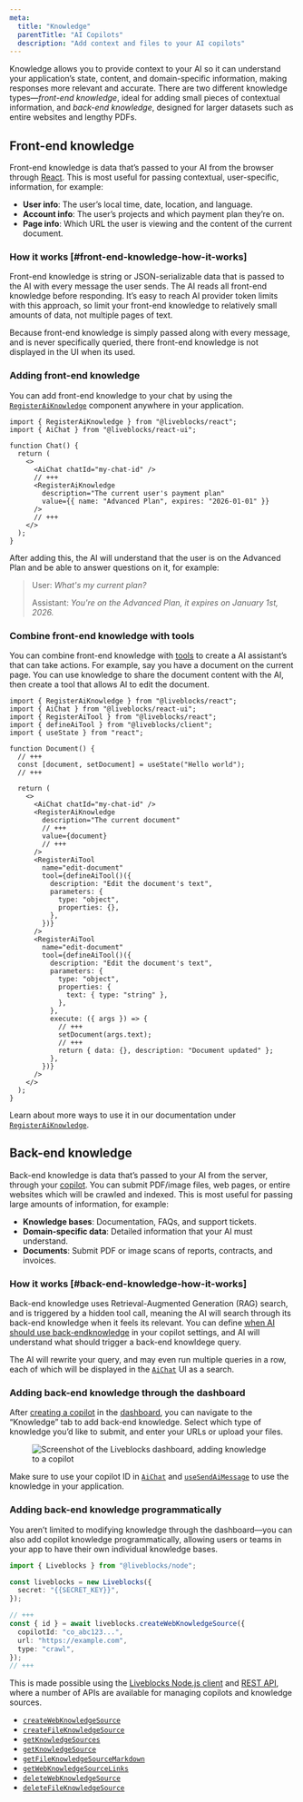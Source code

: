 ```yaml
---
meta:
  title: "Knowledge"
  parentTitle: "AI Copilots"
  description: "Add context and files to your AI copilots"
---
```


Knowledge allows you to provide context to your AI so it can understand your
application’s state, content, and domain-specific information, making responses
more relevant and accurate. There are two different knowledge types—_front-end
knowledge_, ideal for adding small pieces of contextual information, and
_back-end knowledge_, designed for larger datasets such as entire websites and
lengthy PDFs.

## Front-end knowledge

Front-end knowledge is data that’s passed to your AI from the browser through
[React](/docs/api-reference/liveblocks-react#RegisterAiKnowledge). This is most
useful for passing contextual, user-specific, information, for example:

- **User info**: The user’s local time, date, location, and language.
- **Account info**: The user’s projects and which payment plan they’re on.
- **Page info**: Which URL the user is viewing and the content of the current
  document.

### How it works [#front-end-knowledge-how-it-works]

Front-end knowledge is string or JSON-serializable data that is passed to the AI
with every message the user sends. The AI reads all front-end knowledge before
responding. It’s easy to reach AI provider token limits with this approach, so
limit your front-end knowledge to relatively small amounts of data, not multiple
pages of text.

Because front-end knowledge is simply passed along with every message, and is
never specifically queried, there front-end knowledge is not displayed in the UI
when its used.

### Adding front-end knowledge

You can add front-end knowledge to your chat by using the
[`RegisterAiKnowledge`](/docs/api-reference/liveblocks-react#RegisterAiKnowledge)
component anywhere in your application.

```tsx
import { RegisterAiKnowledge } from "@liveblocks/react";
import { AiChat } from "@liveblocks/react-ui";

function Chat() {
  return (
    <>
      <AiChat chatId="my-chat-id" />
      // +++
      <RegisterAiKnowledge
        description="The current user's payment plan"
        value={{ name: "Advanced Plan", expires: "2026-01-01" }}
      />
      // +++
    </>
  );
}
```

After adding this, the AI will understand that the user is on the Advanced Plan
and be able to answer questions on it, for example:

> User: _What's my current plan?_
>
> Assistant: _You're on the Advanced Plan, it expires on January 1st, 2026._

### Combine front-end knowledge with tools

You can combine front-end knowledge with
[tools](/docs/ready-made-features/ai-copilots/tools) to create a AI assistant’s
that can take actions. For example, say you have a document on the current page.
You can use knowledge to share the document content with the AI, then create a
tool that allows AI to edit the document.

```tsx
import { RegisterAiKnowledge } from "@liveblocks/react";
import { AiChat } from "@liveblocks/react-ui";
import { RegisterAiTool } from "@liveblocks/react";
import { defineAiTool } from "@liveblocks/client";
import { useState } from "react";

function Document() {
  // +++
  const [document, setDocument] = useState("Hello world");
  // +++

  return (
    <>
      <AiChat chatId="my-chat-id" />
      <RegisterAiKnowledge
        description="The current document"
        // +++
        value={document}
        // +++
      />
      <RegisterAiTool
        name="edit-document"
        tool={defineAiTool()({
          description: "Edit the document's text",
          parameters: {
            type: "object",
            properties: {},
          },
        })}
      />
      <RegisterAiTool
        name="edit-document"
        tool={defineAiTool()({
          description: "Edit the document's text",
          parameters: {
            type: "object",
            properties: {
              text: { type: "string" },
            },
          },
          execute: ({ args }) => {
            // +++
            setDocument(args.text);
            // +++
            return { data: {}, description: "Document updated" };
          },
        })}
      />
    </>
  );
}
```

Learn about more ways to use it in our documentation under
[`RegisterAiKnowledge`](/docs/api-reference/liveblocks-react#RegisterAiKnowledge).

## Back-end knowledge

Back-end knowledge is data that’s passed to your AI from the server, through
your
[copilot](/docs/ready-made-features/ai-copilots/copilots#Adding-back-end-knowledge).
You can submit PDF/image files, web pages, or entire websites which will be
crawled and indexed. This is most useful for passing large amounts of
information, for example:

- **Knowledge bases**: Documentation, FAQs, and support tickets.
- **Domain-specific data**: Detailed information that your AI must understand.
- **Documents**: Submit PDF or image scans of reports, contracts, and invoices.

### How it works [#back-end-knowledge-how-it-works]

Back-end knowledge uses Retrieval-Augmented Generation (RAG) search, and is
triggered by a hidden tool call, meaning the AI will search through its back-end
knowledge when it feels its relevant. You can define
[when AI should use back-endknowledge](/docs/ready-made-features/ai-copilots/copilots#When-should-AI-use-knowledge)
in your copilot settings, and AI will understand what should trigger a back-end
knowldege query.

The AI will rewrite your query, and may even run multiple queries in a row, each
of which will be displayed in the
[`AiChat`](/docs/api-reference/liveblocks-react-ui#AiChat) UI as a search.

### Adding back-end knowledge through the dashboard

After
[creating a copilot](/docs/ready-made-features/ai-copilots/copilots#Creating-a-copilot)
in the [dashboard](/dashboard), you can navigate to the “Knowledge” tab to add
back-end knowledge. Select which type of knowledge you’d like to submit, and
enter your URLs or upload your files.

<Figure>
  <Image
    src="/assets/ai-copilots/copilot-knowledge.png"
    alt="Screenshot of the Liveblocks dashboard, adding knowledge to a copilot"
    width={720}
    height={409}
    quality={100}
  />
</Figure>

Make sure to use your copilot ID in
[`AiChat`](/docs/api-reference/liveblocks-react-ui#AiChat) and
[`useSendAiMessage`](/docs/api-reference/liveblocks-react#useSendAiMessage) to
use the knowledge in your application.

### Adding back-end knowledge programmatically

You aren’t limited to modifying knowledge through the dashboard—you can also add
copilot knowledge programmatically, allowing users or teams in your app to have
their own individual knowledge bases.

```ts
import { Liveblocks } from "@liveblocks/node";

const liveblocks = new Liveblocks({
  secret: "{{SECRET_KEY}}",
});

// +++
const { id } = await liveblocks.createWebKnowledgeSource({
  copilotId: "co_abc123...",
  url: "https://example.com",
  type: "crawl",
});
// +++
```

This is made possible using the
[Liveblocks Node.js client](/docs/api-reference/liveblocks-node#AI-Copilots) and
[REST API](/docs/api-reference/rest-api-endpoints#AI), where a number of APIs
are available for managing copilots and knowledge sources.

- [`createWebKnowledgeSource`](/docs/api-reference/liveblocks-node#create-web-knowledge-source)
- [`createFileKnowledgeSource`](/docs/api-reference/liveblocks-node#create-file-knowledge-source)
- [`getKnowledgeSources`](/docs/api-reference/liveblocks-node#get-knowledge-sources)
- [`getKnowledgeSource`](/docs/api-reference/liveblocks-node#get-knowledge-source)
- [`getFileKnowledgeSourceMarkdown`](/docs/api-reference/liveblocks-node#get-file-knowledge-source-markdown)
- [`getWebKnowledgeSourceLinks`](/docs/api-reference/liveblocks-node#get-web-knowledge-source-links)
- [`deleteWebKnowledgeSource`](/docs/api-reference/liveblocks-node#delete-web-knowledge-source)
- [`deleteFileKnowledgeSource`](/docs/api-reference/liveblocks-node#delete-file-knowledge-source)
